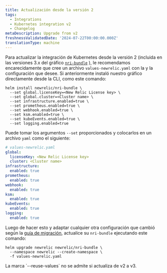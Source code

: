 ```yaml
---
title: Actualización desde la versión 2
tags:
  - Integrations
  - Kubernetes integration v2
  - Changelog
metaDescription: Upgrade from v2
freshnessValidatedDate: '2024-07-22T00:00:00.000Z'
translationType: machine
---
```


Para actualizar la integración de Kubernetes desde la versión 2 (incluida en las versiones 3.x del gráfico [`nri-bundle`](https://github.com/newrelic/helm-charts/tree/master/charts/nri-bundle) ), le recomendamos encarecidamente que cree un archivo `values-newrelic.yaml` con la <InlinePopover type="licenseKey" />y la configuración que desee. Si anteriormente instaló nuestro gráfico directamente desde la CLI, como este comando:

```shell
helm install newrelic/nri-bundle \
  --set global.licenseKey=<New Relic License key> \
  --set global.cluster=<Cluster name> \
  --set infrastructure.enabled=true \
  --set prometheus.enabled=true \
  --set webhook.enabled=true \
  --set ksm.enabled=true \
  --set kubeEvents.enabled=true \
  --set logging.enabled=true
```

Puede tomar los argumentos `--set` proporcionados y colocarlos en un archivo `yaml` como el siguiente:

```yaml
# values-newrelic.yaml
global:
  licenseKey: <New Relic License key>
  cluster: <Cluster name>
infrastructure:
  enabled: true
prometheus:
  enabled: true
webhook:
  enabled: true
ksm:
  enabled: true
kubeEvents:
  enabled: true
logging:
  enabled: true
```

Luego de hacer esto y adaptar cualquier otra configuración que cambió según la [guía de migración](/docs/kubernetes-pixie/kubernetes-integration/advanced-configuration/k8s-version2/changes-since-v3/#migration-guide), actualice su `nri-bundle` ejecutando este comando:

```shell
helm upgrade newrelic newrelic/nri-bundle \
  --namespace newrelic --create-namespace \
  -f values-newrelic.yaml
```

<Callout variant="important">
  La marca `--reuse-values` no se admite si actualiza de v2 a v3.
</Callout>
